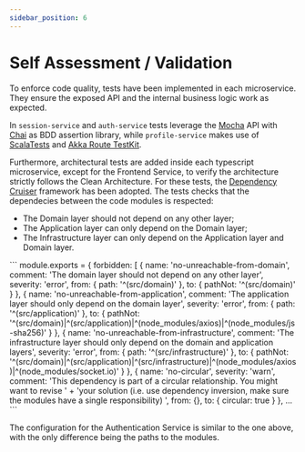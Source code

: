 ```yaml
---
sidebar_position: 6
---
```


# Self Assessment / Validation


To enforce code quality, tests have been implemented in each microservice. They ensure the exposed API and the internal business logic work as expected.

In `session-service` and `auth-service` tests leverage the [Mocha](https://www.npmjs.com/package/mocha) API with [Chai](https://www.npmjs.com/package/chai) as BDD assertion library, while `profile-service` makes use of [ScalaTests](https://www.scalatest.org/) and [Akka Route TestKit](https://doc.akka.io/libraries/akka-http/current/routing-dsl/testkit.html).

Furthermore, architectural tests are added inside each typescript microservice, except for the Frontend Service, to verify the architecture strictly follows the Clean Architecture. For these tests, the [Dependency Cruiser](https://github.com/sverweij/dependency-cruiser) framework has been adopted. The tests checks that the dependecies between the code modules is respected:

- The Domain layer should not depend on any other layer;
- The Application layer can only depend on the Domain layer;
- The Infrastructure layer can only depend on the Application layer and Domain layer.


<Summary title="Session Service - Dependency Cruiser Tests">
```
module.exports = {
  forbidden: [
    {
      name: 'no-unreachable-from-domain',
      comment: 'The domain layer should not depend on any other layer',
      severity: 'error',
      from: {
        path: '^(src/domain)'
      },
      to: {
        pathNot: '^(src/domain)'
      }
    },
    {
      name: 'no-unreachable-from-application',
      comment: 'The application layer should only depend on the domain layer',
      severity: 'error',
      from: {
        path: '^(src/application)'
      },
      to: {
        pathNot: '^(src/domain)|^(src/application)|^(node_modules/axios)|^(node_modules/js-sha256)'
      }
    },
    {
      name: 'no-unreachable-from-infrastructure',
      comment: 'The infrastructure layer should only depend on the domain and application layers',
      severity: 'error',
      from: {
        path: '^(src/infrastructure)'
      },
      to: {
        pathNot: '^(src/domain)|^(src/application)|^(src/infrastructure)|^(node_modules/axios)|^(node_modules/socket.io)'
      }
    },
    {
      name: 'no-circular',
      severity: 'warn',
      comment:
        'This dependency is part of a circular relationship. You might want to revise ' +
        'your solution (i.e. use dependency inversion, make sure the modules have a single responsibility) ',
      from: {},
      to: {
        circular: true
      }
    },
    ...
```

The configuration for the Authentication Service is similar to the one above, with the only difference being the paths to the modules.
</Summary>